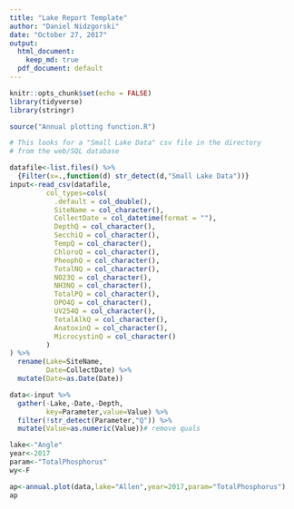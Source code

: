```yaml
---
title: "Lake Report Template"
author: "Daniel Nidzgorski"
date: "October 27, 2017"
output:
  html_document:
    keep_md: true
  pdf_document: default
---
```


```r
knitr::opts_chunk$set(echo = FALSE)
library(tidyverse)
library(stringr)

source("Annual plotting function.R")
```
```r
# This looks for a "Small Lake Data" csv file in the directory
# from the web/SQL database

datafile<-list.files() %>%
  {Filter(x=.,function(d) str_detect(d,"Small Lake Data"))}
input<-read_csv(datafile,
         col_types=cols(
           .default = col_double(),
           SiteName = col_character(),
           CollectDate = col_datetime(format = ""),
           DepthQ = col_character(),
           SecchiQ = col_character(),
           TempQ = col_character(),
           ChloroQ = col_character(),
           PheophQ = col_character(),
           TotalNQ = col_character(),
           NO23Q = col_character(),
           NH3NQ = col_character(),
           TotalPQ = col_character(),
           OPO4Q = col_character(),
           UV254Q = col_character(),
           TotalAlkQ = col_character(),
           AnatoxinQ = col_character(),
           MicrocystinQ = col_character()
         )
) %>%
  rename(Lake=SiteName,
         Date=CollectDate) %>%
  mutate(Date=as.Date(Date))

data<-input %>%
  gather(-Lake,-Date,-Depth,
         key=Parameter,value=Value) %>%
  filter(!str_detect(Parameter,"Q")) %>%
  mutate(Value=as.numeric(Value))# remove quals
```
```r
lake<-"Angle"
year<-2017
param<-"TotalPhosphorus"
wy<-F

ap<-annual.plot(data,lake="Allen",year=2017,param="TotalPhosphorus")
ap
```

